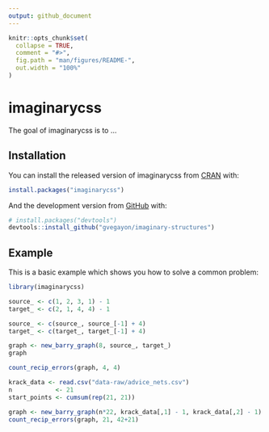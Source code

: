 ```yaml
---
output: github_document
---
```


<!-- README.md is generated from README.Rmd. Please edit that file -->

```r
knitr::opts_chunk$set(
  collapse = TRUE,
  comment = "#>",
  fig.path = "man/figures/README-",
  out.width = "100%"
)
```

# imaginarycss

<!-- badges: start -->
<!-- badges: end -->

The goal of imaginarycss is to ...

## Installation

You can install the released version of imaginarycss from [CRAN](https://CRAN.R-project.org) with:

``` r
install.packages("imaginarycss")
```

And the development version from [GitHub](https://github.com/) with:

``` r
# install.packages("devtools")
devtools::install_github("gvegayon/imaginary-structures")
```
## Example

This is a basic example which shows you how to solve a common problem:

```r
library(imaginarycss)

source_ <- c(1, 2, 3, 1) - 1
target_ <- c(2, 1, 4, 4) - 1

source_ <- c(source_, source_[-1] + 4)
target_ <- c(target_, target_[-1] + 4)

graph <- new_barry_graph(8, source_, target_)
graph

count_recip_errors(graph, 4, 4)
```

```r
krack_data <- read.csv("data-raw/advice_nets.csv")
n            <- 21
start_points <- cumsum(rep(21, 21))

graph <- new_barry_graph(n*22, krack_data[,1] - 1, krack_data[,2] - 1)
count_recip_errors(graph, 21, 42+21)

```

